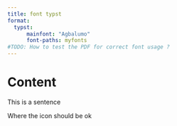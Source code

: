 ```yaml
---
title: font typst
format: 
  typst:
      mainfont: "Agbalumo"
      font-paths: myfonts
#TODO: How to test the PDF for correct font usage ?
---
```


# Content 

This is a sentence

::: {.callout-note}
Where the icon should be ok
:::
